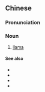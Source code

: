 {{also|大羊驼}}
==Chinese==
{{zh-forms|s=大羊驼|type=12}}

===Pronunciation===
{{zh-pron
|m=dàyángtuó
|cat=n
}}

===Noun===
{{zh-noun}}

# [[llama]]

====See also====
* {{zh-l|駱駝}}
* {{zh-l|羊駝}}
* {{zh-l|美洲駝}}
* {{zh-l|無峰駝}}